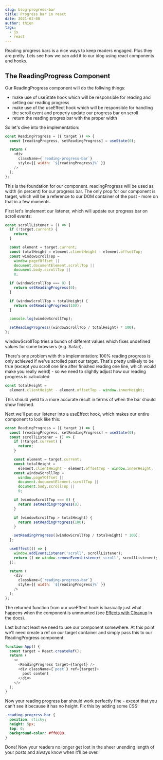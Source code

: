 ```yaml
---
slug: blog-progress-bar
title: Progress bar in react
date: 2021-03-08
author: thien
tags:
  - js
  - react
---
```


Reading progress bars is a nice ways to keep readers engaged. Plus they are pretty. Lets see how we can add it to our blog using react components and hooks.

## The ReadingProgress Component

Our ReadingProgress component will do the follwing things:

- make use of useState hook which will be responsible for reading and setting our reading progress
- make use of the useEffect hook which will be responsible for handling the scroll event and properly update our progress bar on scroll
- return the reading progres bar with the proper width

So let's dive into the implementation:

```js
const ReadingProgress = ({ target }) => {
  const [readingProgress, setReadingProgress] = useState(0);

  return (
    <div
      className={`reading-progress-bar`}
      style={{ width: `${readingProgress}%` }}
    />
  );
};
```

This is the foundation for our component. readingProgress will be used as width (in percent) for our progress bar. The only prop for our component is target, which will be a reference to our DOM container of the post - more on that in a few moments.

First let's implement our listener, which will update our progress bar on scroll events:

```js
const scrollListener = () => {
  if (!target.current) {
    return;
  }

  const element = target.current;
  const totalHeight = element.clientHeight - element.offsetTop;
  const windowScrollTop =
    window.pageYOffset ||
    document.documentElement.scrollTop ||
    document.body.scrollTop ||
    0;

  if (windowScrollTop === 0) {
    return setReadingProgress(0);
  }

  if (windowScrollTop > totalHeight) {
    return setReadingProgress(100);
  }

  console.log(windowScrollTop);

  setReadingProgress((windowScrollTop / totalHeight) * 100);
};
```

windowScrollTop tries a bunch of different values which fixes undefined values for some browsers (e.g. Safari).

There's one problem with this implementation: 100% reading progress is only achieved if we've scrolled past our target. That's pretty unlikely to be true (except you scroll one line after finished reading one line, which would make you really weird) - so we need to slightly adjust how our reading progress is calculated:

```js
const totalHeight =
  element.clientHeight - element.offsetTop - window.innerHeight;
```

This should yield to a more accurate result in terms of when the bar should show finished.

Next we'll put our listener into a useEffect hook, which makes our entire component to look like this:

```js
const ReadingProgress = ({ target }) => {
  const [readingProgress, setReadingProgress] = useState(0);
  const scrollListener = () => {
    if (!target.current) {
      return;
    }

    const element = target.current;
    const totalHeight =
      element.clientHeight - element.offsetTop - window.innerHeight;
    const windowScrollTop =
      window.pageYOffset ||
      document.documentElement.scrollTop ||
      document.body.scrollTop ||
      0;

    if (windowScrollTop === 0) {
      return setReadingProgress(0);
    }

    if (windowScrollTop > totalHeight) {
      return setReadingProgress(100);
    }

    setReadingProgress((windowScrollTop / totalHeight) * 100);
  };

  useEffect(() => {
    window.addEventListener('scroll', scrollListener);
    return () => window.removeEventListener('scroll', scrollListener);
  });

  return (
    <div
      className={`reading-progress-bar`}
      style={{ width: `${readingProgress}%` }}
    />
  );
};
```

The returned function from our useEffect hook is basically just what happens when the component is unmounted (see [Effects with Cleanup](https://reactjs.org/docs/hooks-effect.html#effects-with-cleanup) in the docs).

Last but not least we need to use our component somewhere. At this point we'll need create a ref on our target container and simply pass this to our ReadingProgress component:

```js
function App() {
  const target = React.createRef();
  return (
    <>
      <ReadingProgress target={target} />
      <div className={`post`} ref={target}>
        post content
      </div>
    </>
  );
}
```

Now your reading progress bar should work perfectly fine - except that you can't see it because it has no height. Fix this by adding some CSS:

```css
.reading-progress-bar {
  position: sticky;
  height: 5px;
  top: 0;
  background-color: #ff0000;
}
```

Done! Now your readers no longer get lost in the sheer unending length of your posts and always know when it'll be over.
